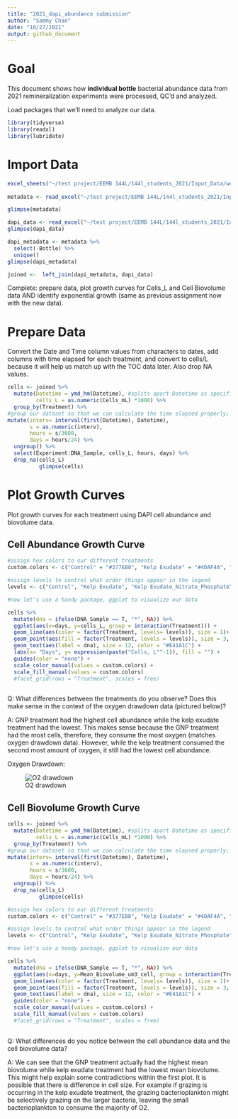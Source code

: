 ```yaml
---
title: "2021_dapi_abundance submission"
author: "Sammy Chan"
date: "10/27/2021"
output: github_document
---
```

# Goal

This document shows how **individual bottle** bacterial abundance data from 2021 remineralization experiments were processed, QC'd and analyzed.  

Load packages that we'll need to analyze our data. 
```r
library(tidyverse)
library(readxl)
library(lubridate)
```

# Import Data 

```r
excel_sheets("~/test project/EEMB 144L/144l_students_2021/Input_Data/week4/144L_2021_BactAbund.xlsx")
             
metadata <- read_excel("~/test project/EEMB 144L/144l_students_2021/Input_Data/week4/144L_2021_BactAbund.xlsx", sheet = "Metadata")

glimpse(metadata)

dapi_data <- read_excel("~/test project/EEMB 144L/144l_students_2021/Input_Data/week4/144L_2021_BactAbund.xlsx", sheet = "DAPI_Data")
glimpse(dapi_data)

dapi_metadata <- metadata %>%
  select(-Bottle) %>%
  unique()
glimpse(dapi_metadata)

joined <-  left_join(dapi_metadata, dapi_data) 

```

Complete: prepare data, plot growth curves for Cells_L and Cell Biovolume data AND identify exponential growth (same as previous assignment now with the new data). 


# Prepare Data

Convert the Date and Time column values from characters to dates, add columns with time elapsed for each treatment, and convert to cells/L because it will help us match up with the TOC data later. Also drop NA values.

```r
cells <- joined %>% 
  mutate(Datetime = ymd_hm(Datetime), #splits apart Datetime as specified: years, months, days _ hours, minutes
         cells_L = as.numeric(Cells_mL) *1000) %>% 
  group_by(Treatment) %>%
#group our dataset so that we can calculate the time elapsed properly; group by date first then by bottle
mutate(interv= interval(first(Datetime), Datetime),
       s = as.numeric(interv),
       hours = s/3600,
       days = hours/24) %>%
  ungroup() %>%
  select(Experiment:DNA_Sample, cells_L, hours, days) %>% 
  drop_na(cells_L)
          glimpse(cells)

```


# Plot Growth Curves

Plot growth curves for each treatment using DAPI cell abundance and biovolume data. 

## Cell Abundance Growth Curve

```r
#assign hex colors to our different treatments
custom.colors <- c("Control" = "#377EB8", "Kelp Exudate" = "#4DAF4A", "Kelp Exudate_Nitrate_Phosphate" = "#E41A1C", "Glucose_Nitrate_Phosphate" = "#FF7F00")

#assign levels to control what order things appear in the legend 
levels <- c("Control", "Kelp Exudate", "Kelp Exudate_Nitrate_Phosphate", "Glucose_Nitrate_Phosphate")

#now let's use a handy package, ggplot to visualize our data

cells %>% 
  mutate(dna = ifelse(DNA_Sample == T, "*", NA)) %>%
  ggplot(aes(x=days, y=cells_L, group = interaction(Treatment))) + 
  geom_line(aes(color = factor(Treatment, levels= levels)), size = 1)+
  geom_point(aes(fill = factor(Treatment, levels = levels)), size = 3, color = "black", shape = 21) +
  geom_text(aes(label = dna), size = 12, color = "#E41A1C") +
  labs(x= "Days", y= expression(paste("Cells, L"^-1)), fill = "") + 
  guides(color = "none") +
  scale_color_manual(values = custom.colors) + 
  scale_fill_manual(values = custom.colors)
  #facet_grid(rows = "Treatment", scales = free)
   
```

Q: What differences between the treatments do you observe? Does this make sense in the context of the oxygen drawdown data (pictured below)?

A: GNP treatment had the highest cell abundance while the kelp exudate treatment had the lowest. This makes sense because the GNP treatment had the most cells, therefore, they consume the most oxygen (matches oxygen drawdown data). However, while the kelp treatment consumed the second most amount of oxygen, it still had the lowest cell abundance.

Oxygen Drawdown: 

![O2 drawdown](EEMB144_remin_autoBOD.png)

## Cell Biovolume Growth Curve
```r
cells <- joined %>% 
  mutate(Datetime = ymd_hm(Datetime), #splits apart Datetime as specified: years, months, days _ hours, minutes
         cells_L = as.numeric(Cells_mL) *1000) %>% 
  group_by(Treatment) %>%
#group our dataset so that we can calculate the time elapsed properly; group by date first then by bottle
mutate(interv= interval(first(Datetime), Datetime),
       s = as.numeric(interv),
       hours = s/3600,
       days = hours/24) %>%
  ungroup() %>%
  drop_na(cells_L)
          glimpse(cells)
```


```r
#assign hex colors to our different treatments
custom.colors <- c("Control" = "#377EB8", "Kelp Exudate" = "#4DAF4A", "Kelp Exudate_Nitrate_Phosphate" = "#E41A1C", "Glucose_Nitrate_Phosphate" = "#FF7F00")

#assign levels to control what order things appear in the legend 
levels <- c("Control", "Kelp Exudate", "Kelp Exudate_Nitrate_Phosphate", "Glucose_Nitrate_Phosphate")

#now let's use a handy package, ggplot to visualize our data

cells %>% 
  mutate(dna = ifelse(DNA_Sample == T, "*", NA)) %>%
  ggplot(aes(x=days, y=Mean_Biovolume_um3_cell, group = interaction(Treatment))) + 
  geom_line(aes(color = factor(Treatment, levels= levels)), size = 1)+
  geom_point(aes(fill = factor(Treatment, levels = levels)), size = 3, color = "black", shape = 21) +
  geom_text(aes(label = dna), size = 12, color = "#E41A1C") +
  guides(color = "none") +
  scale_color_manual(values = custom.colors) + 
  scale_fill_manual(values = custom.colors)
  #facet_grid(rows = "Treatment", scales = free)
   
```

Q: What differences do you notice between the cell abundance data and the cell biovolume data? 

A: We can see that the GNP treatment actually had the highest mean biovolume while kelp exudate treatment had the lowest mean biovolume. This might help explain some contradictions within the first plot. It is possible that there is difference in cell size. For example if grazing is occurring in the kelp exudate treatment, the grazing bacterioplankton might be selectively grazing on the larger bacteria, leaving the small bacterioplankton to consume the majority of O2. 